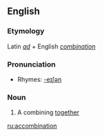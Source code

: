 ==English==

===Etymology===
Latin ''[[ad]]'' + English ''[[combination]]''

===Pronunciation===
*Rhymes: [[Rhymes:English:-eɪʃǝn|-eɪʃǝn]]

===Noun===
{{en-noun}}

#{{rare}} A combining [[together]]

[[ru:accombination]]